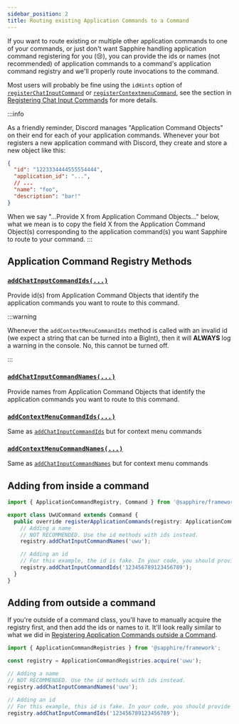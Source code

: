 ```yaml
---
sidebar_position: 2
title: Routing existing Application Commands to a Command
---
```


If you want to route existing or multiple other application commands to one of your commands, or just don't want
Sapphire handling application command registering for you (😢), you can provide the ids or names (not recommended) of
application commands to a command's application command registry and we'll properly route invocations to the command.

Most users will probably be fine using the `idHints` option of [`registerChatInputCommand`][rcic] or
[`registerContextmenuCommand`][rcmc], see the section in [Registering Chat Input Commands][idhints] for more details.

:::info

As a friendly reminder, Discord manages "Application Command Objects" on their end for each of your application
commands. Whenever your bot registers a new application command with Discord, they create and store a new object like
this:

```json
{
  "id": "1223334444555554444",
  "application_id": "...",
  // ...
  "name": "foo",
  "description": "bar!"
}
```

When we say "...Provide X from Application Command Objects..." below, what we mean is to copy the field X from the
Application Command Object(s) corresponding to the application command(s) you want Sapphire to route to your command.
:::

## Application Command Registry Methods

### [`addChatInputCommandIds(...)`][addchatinputcommandids]

Provide id(s) from Application Command Objects that identify the application commands you want to route to this command.

:::warning

Whenever the `addContextMenuCommandIds` method is called with an invalid id (we expect a string that can be turned into
a BigInt), then it will **ALWAYS** log a warning in the console. No, this cannot be turned off.

:::

### [`addChatInputCommandNames(...)`][addchatinputcommandnames]

Provide names from Application Command Objects that identify the application commands you want to route to this command.

### [`addContextMenuCommandIds(...)`][addcontextmenucommandids]

Same as [`addChatInputCommandIds`][addchatinputcommandids] but for context menu commands

### [`addContextMenuCommandNames(...)`][addcontextmenucommandnames]

Same as [`addChatInputCommandNames`][addchatinputcommandnames] but for context menu commands

## Adding from inside a command

```typescript ts2esm2cjs
import { ApplicationCommandRegistry, Command } from '@sapphire/framework';

export class UwUCommand extends Command {
  public override registerApplicationCommands(registry: ApplicationCommandRegistry) {
    // Adding a name
    // NOT RECOMMENDED. Use the id methods with ids instead.
    registry.addChatInputCommandNames('uwu');

    // Adding an id
    // For this example, the id is fake. In your code, you should provide valid ids.
    registry.addChatInputCommandIds('123456789123456789');
  }
}
```

## Adding from outside a command

If you're outside of a command class, you'll have to manually acquire the registry first, and then add the ids or names
to it. It'll look really similar to what we did in [Registering Application Commands outside a
Command][registering-outside-command-class].

```typescript ts2esm2cjs
import { ApplicationCommandRegistries } from '@sapphire/framework';

const registry = ApplicationCommandRegistries.acquire('uwu');

// Adding a name
// NOT RECOMMENDED. Use the id methods with ids instead.
registry.addChatInputCommandNames('uwu');

// Adding an id
// For this example, this id is fake. In your code, you should provide valid ids.
registry.addChatInputCommandIds('123456789123456789');
```

[addchatinputcommandids]:
  ../../../../Documentation/api-framework/classes/ApplicationCommandRegistry#addchatinputcommandids
[addchatinputcommandnames]:
  ../../../../Documentation/api-framework/classes/ApplicationCommandRegistry#addchatinputcommandnames
[addcontextmenucommandnames]:
  ../../../../Documentation/api-framework/classes/ApplicationCommandRegistry#addcontextmenucommandnames
[addcontextmenucommandids]:
  ../../../../Documentation/api-framework/classes/ApplicationCommandRegistry#addcontextmenucommandids
[idhints]: ../registering-chat-input-commands#idhints
[rcic]: ../../../../Documentation/api-framework/classes/ApplicationCommandRegistry#registerchatinputcommand
[rcmc]: ../../../../Documentation/api-framework/classes/ApplicationCommandRegistry#registercontextmenucommand
[registering-outside-command-class]: ./registering-application-commands-outside-a-command
